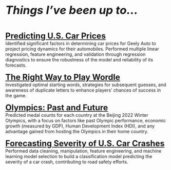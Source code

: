 
<div style="font-size: 35px; font-weight: bold; font-style: italic;">Things I've been up to...</div>
<br>

 <a href="https://drive.google.com/file/d/1DswtmfPExZBgxS2FVO_QpBCmCOIaI-Li/view?usp=sharing" style="font-size: 25px; font-weight: bold;">Predicting U.S. Car Prices</a>
<br> Identified significant factors in determining car prices for Geely Auto to project pricing dynamics for their automobiles. Performed multiple linear regression, feature engineering, and validation through regression diagnostics to ensure the robustness of the model and reliability of its forecasts.

 <a href="https://ucladatares.medium.com/exploring-the-right-way-to-play-wordle-bc618a92cefe" style="font-size: 25px; font-weight: bold;">The Right Way to Play Wordle</a>
<br> Investigated optimal starting words, strategies for subsequent guesses, and awareness of duplicate letters to enhance players' chances of success in the game.

  <a href="https://ucladatares.medium.com/olympics-past-and-future-766af6cd7f20" style="font-size: 25px; font-weight: bold;">Olympics: Past and Future</a>
<br> Predicted medal counts for each country at the Beijing 2022 Winter Olympics, with a focus on factors like past Olympic performance, economic growth (measured by GDP), Human Development Index (HDI), and any advantage gained from hosting the Olympics in their home country.

<a href="https://drive.google.com/file/d/1FITTNttdqXH3ZcUx64k0Gicqmels5tot/view?usp=sharing" style="font-size: 25px; font-weight: bold;">Forecasting Severity of U.S. Car Crashes</a>
<br>Performed data cleaning, manipulation, feature engineering, and machine learning model selection to build a classification model predicting the severity of a car crash, contributing to road safety efforts.